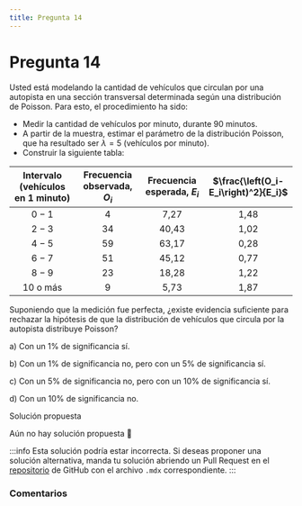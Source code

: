```yaml
---
title: Pregunta 14
---
```



# Pregunta 14

Usted está modelando la cantidad de vehículos que circulan por una autopista en una sección transversal determinada según una distribución de Poisson. Para esto, el procedimiento ha sido:
- Medir la cantidad de vehículos por minuto, durante 90 minutos.
- A partir de la muestra, estimar el parámetro de la distribución Poisson, que ha resultado ser $\lambda=5$ (vehículos por minuto).
- Construir la siguiente tabla:

| Intervalo (vehículos en 1 minuto) | Frecuencia observada, $O_i$ | Frecuencia esperada, $E_i$ | $\frac{\left(O_i-E_i\right)^2}{E_i}$ |
| :---: | :---: | :---: | :---: |
| $0-1$ | 4 | 7,27 | 1,48 |
| $2-3$ | 34 | 40,43 | 1,02 |
| $4-5$ | 59 | 63,17 | 0,28 |
| $6-7$ | 51 | 45,12 | 0,77 |
| $8-9$ | 23 | 18,28 | 1,22 |
| 10 o más | 9 | 5,73 | 1,87 |

Suponiendo que la medición fue perfecta, ¿existe evidencia suficiente para rechazar la hipótesis de que la distribución de vehículos que circula por la autopista distribuye Poisson?

a) Con un $1 \%$ de significancia sí.

b) Con un $1 \%$ de significancia no, pero con un $5 \%$ de significancia sí.

c) Con un $5 \%$ de significancia no, pero con un $10 \%$ de significancia sí.

d) Con un $10 \%$ de significancia no.


<MDXDetails>
<summary>Solución propuesta</summary>

Aún no hay solución propuesta 🥲

:::info 
Esta solución podría estar incorrecta. Si deseas proponer una solución alternativa, manda tu solución abriendo
un Pull Request en el [repositorio](https://github.com/crow-rojas/apuntes-fundamentals/pulls) de GitHub con el archivo
`.mdx` correspondiente. 
:::

</MDXDetails>

### Comentarios

<Disqus
  url="https://crow-rojas.github.io/apuntes-fundamentals/docs/mathematics/probability-and-statistics/exercises/2024-2/p14"
  identifier="mathematics/probability-and-statistics/exercises/2024-2/p14"
  title="2024-2 Probabilidades y Estadística - Pregunta 14"
/>
